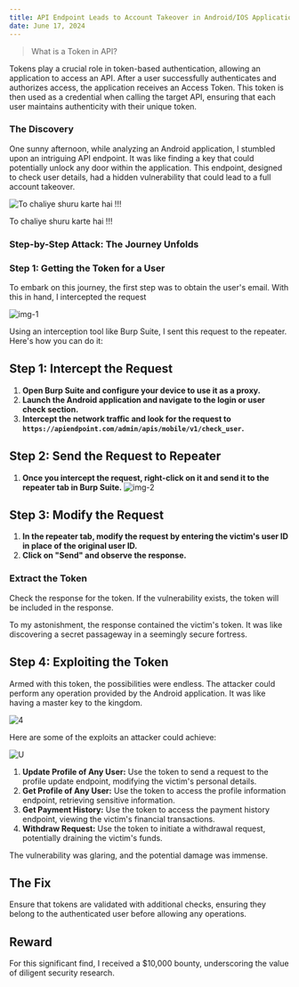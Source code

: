 ```yaml
---
title: API Endpoint Leads to Account Takeover in Android/IOS Application
date: June 17, 2024
---
```


> What is a Token in API?

Tokens play a crucial role in token-based authentication, allowing an application to access an API. After a user successfully authenticates and authorizes access, the application receives an Access Token. This token is then used as a credential when calling the target API, ensuring that each user maintains authenticity with their unique token.

### The Discovery

One sunny afternoon, while analyzing an Android application, I stumbled upon an intriguing API endpoint. It was like finding a key that could potentially unlock any door within the application. This endpoint, designed to check user details, had a hidden vulnerability that could lead to a full account takeover.

![To chaliye shuru karte hai !!!](https://media1.tenor.com/images/c4af4edea40bb3f34873c36ed5df8833/tenor.gif)

To chaliye shuru karte hai !!!

### Step-by-Step Attack: The Journey Unfolds

### Step 1: Getting the Token for a User

To embark on this journey, the first step was to obtain the user's email. With this in hand, I intercepted the request 

![img-1](https://ad3.sh/1.png)

Using an interception tool like Burp Suite, I sent this request to the repeater. Here's how you can do it:

## Step 1: Intercept the Request

1. **Open Burp Suite and configure your device to use it as a proxy.**
2. **Launch the Android application and navigate to the login or user check section.**
3. **Intercept the network traffic and look for the request to `https://apiendpoint.com/admin/apis/mobile/v1/check_user`.**

## Step 2: Send the Request to Repeater

1. **Once you intercept the request, right-click on it and send it to the repeater tab in Burp Suite.**
    ![img-2](https://ad3.sh/2.png)

## Step 3: Modify the Request

1. **In the repeater tab, modify the request by entering the victim's user ID in place of the original user ID.**
2. **Click on "Send" and observe the response.**

### Extract the Token

Check the response for the token. If the vulnerability exists, the token will be included in the response.

To my astonishment, the response contained the victim's token. It was like discovering a secret passageway in a seemingly secure fortress.

## Step 4: Exploiting the Token

Armed with this token, the possibilities were endless. The attacker could perform any operation provided by the Android application. It was like having a master key to the kingdom.

![4](https://ad3.sh/3.png)

Here are some of the exploits an attacker could achieve:

![U](https://ad3.sh/4.png)

1. **Update Profile of Any User:** Use the token to send a request to the profile update endpoint, modifying the victim's personal details.
2. **Get Profile of Any User:** Use the token to access the profile information endpoint, retrieving sensitive information.
3. **Get Payment History:** Use the token to access the payment history endpoint, viewing the victim's financial transactions.
4. **Withdraw Request:** Use the token to initiate a withdrawal request, potentially draining the victim's funds.

The vulnerability was glaring, and the potential damage was immense.

## The Fix

Ensure that tokens are validated with additional checks, ensuring they belong to the authenticated user before allowing any operations.

## Reward

For this significant find, I received a $10,000 bounty, underscoring the value of diligent security research.
